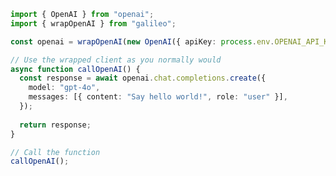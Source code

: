 ```typescript TypeScript
import { OpenAI } from "openai";
import { wrapOpenAI } from "galileo";

const openai = wrapOpenAI(new OpenAI({ apiKey: process.env.OPENAI_API_KEY }));

// Use the wrapped client as you normally would
async function callOpenAI() {
  const response = await openai.chat.completions.create({
    model: "gpt-4o",
    messages: [{ content: "Say hello world!", role: "user" }],
  });
  
  return response;
}

// Call the function
callOpenAI(); 
```